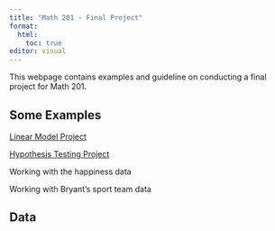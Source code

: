 ```yaml
---
title: "Math 201 - Final Project"
format: 
  html:
    toc: true
editor: visual
---
```


This webpage contains examples and guideline on conducting a final project for Math 201.

## Some Examples

[Linear Model Project](project3.html)

[Hypothesis Testing Project](project1.html)

Working with the happiness data

Working with Bryant's sport team data

## Data 


